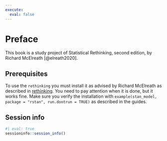 ```yaml
---
execute: 
  eval: false
---
```


# Preface {.unnumbered}

This book is a study project of Statistical Rethinking, second edition, 
by Richard McElreath [@elreath2020].

## Prerequisites {.unumbered}

::: callout-important
To use the `rethinking` you must install it as advised by Richard McElreath as described in [rethinking](https://github.com/rmcelreath/rethinking). You need to pay attention when it is done, but it works fine. Make sure you verify the installation with `example(stan_model, package = "rstan", run.dontrun = TRUE)` as described in the guides.
:::

## Session info {.unumbered}

```r
#| eval: true
sessioninfo::session_info()
```
